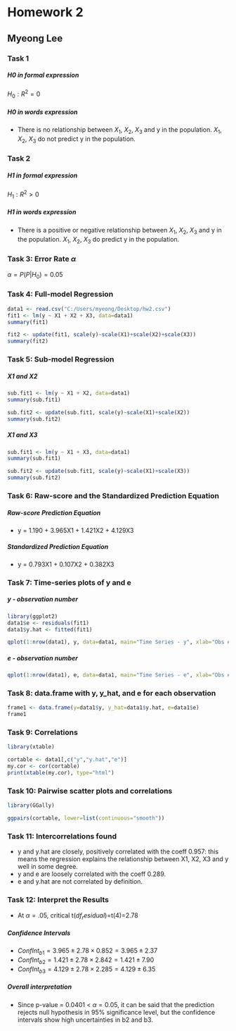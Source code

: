 Homework 2
========================================================

Myeong Lee
--------------------------------------------------------
  
### Task 1
  
##### H0 in formal expression

$H_0: R^2 = 0$

##### H0 in words expression
- There is no relationship between $X_1$, $X_2$, $X_3$ and y in the population. $X_1$, $X_2$, $X_3$ do not predict y in the population.


### Task 2
  
##### H1 in formal expression
$H_1: R^2 > 0$

##### H1 in words expression
- There is a positive or negative relationship between $X_1$, $X_2$, $X_3$ and y in the population. $X_1$, $X_2$, $X_3$ do predict y in the population.


### Task 3: Error Rate $\alpha$
$\alpha = P(P|H_0) = 0.05$ 


### Task 4: Full-model Regression
```{r}
data1 <- read.csv("C:/Users/myeong/Desktop/hw2.csv")
fit1 <- lm(y ~ X1 + X2 + X3, data=data1)
summary(fit1)

fit2 <- update(fit1, scale(y)~scale(X1)+scale(X2)+scale(X3))
summary(fit2)
```


### Task 5: Sub-model Regression

##### X1 and X2 
```{r}
sub.fit1 <- lm(y ~ X1 + X2, data=data1)
summary(sub.fit1)

sub.fit2 <- update(sub.fit1, scale(y)~scale(X1)+scale(X2))
summary(sub.fit2)
```


##### X1 and X3
```{r}
sub.fit1 <- lm(y ~ X1 + X3, data=data1)
summary(sub.fit1)

sub.fit2 <- update(sub.fit1, scale(y)~scale(X1)+scale(X3))
summary(sub.fit2)
```


### Task 6: Raw-score and the Standardized Prediction Equation

##### Raw-score Prediction Equation

- y = 1.190 + 3.965X1 + 1.421X2 + 4.129X3

##### Standardized Prediction Equation

- y = 0.793X1 + 0.107X2 + 0.382X3  


### Task 7: Time-series plots of y and e

##### y - observation number
```{r}
library(ggplot2)
data1$e <- residuals(fit1)
data1$y.hat <- fitted(fit1)

qplot(1:nrow(data1), y, data=data1, main="Time Series - y", xlab="Obs #", ylab="Values")

```

##### e - observation number
```{r}
qplot(1:nrow(data1), e, data=data1, main="Time Series - e", xlab="Obs #", ylab="residuals")

```

### Task 8: data.frame with y, y_hat, and e for each observation

```{r}
frame1 <- data.frame(y=data1$y, y_hat=data1$y.hat, e=data1$e)
frame1
```


### Task 9: Correlations
```{r, results='asis'}
library(xtable)

cortable <- data1[,c("y","y.hat","e")]
my.cor <- cor(cortable)
print(xtable(my.cor), type="html")

```

### Task 10: Pairwise scatter plots and correlations
```{r}
library(GGally)

ggpairs(cortable, lower=list(continuous="smooth"))

```

### Task 11: Intercorrelations found

- y and y.hat are closely, positively correlated with the coeff 0.957: this means the regression explains the relationship between X1, X2, X3 and y well in some degree.
- y and e are loosely correlated with the coeff 0.289.
- e and y.hat are not correlated by definition.


### Task 12: Interpret the Results

- At $\alpha = .05$, critical t($df_residual$)=t(4)=2.78

##### Confidence Intervals
- $ConfInt_{b1} = 3.965 \pm 2.78 \times 0.852 = 3.965 \pm 2.37$ 
- $ConfInt_{b2} = 1.421 \pm 2.78 \times 2.842 = 1.421 \pm 7.90$
- $ConfInt_{b3} = 4.129 \pm 2.78 \times 2.285 = 4.129 \pm 6.35$

##### Overall interpretation
- Since p-value = 0.0401 < $\alpha = 0.05$, it can be said that the prediction rejects null hypothesis in 95% significance level, but the confidence intervals show high uncertainties in b2 and b3. 

